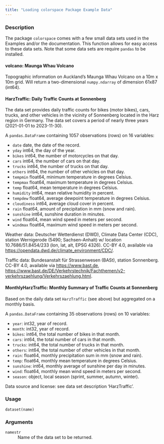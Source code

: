```yaml
---
title: "Loading colorspace Package Example Data"
---
```


### Description

The package `colorspace` comes with a few small data sets used
in the Examples and/or the documentation. This function allows
for easy access to these data sets. Note that some data sets
are require `pandas` to be installed.

#### **volcano**: Maunga Whau Volcano

Topographic information on Auckland's Maunga Whau Volcano on 
a 10m x 10m grid. Will return a two-dimensional `numpy.ndarray`
of dimension 61x87 (int64).

#### **HarzTraffic**: Daily Traffic Counts at Sonnenberg

The data set provides daily traffic counts for bikes (motor bikes),
cars, trucks, and other vehicles in the vicinity of Sonnenberg
located in the Harz region in Germany. The data set covers
a period of nearly three years (2021-01-01 to 2023-11-30).

A `pandas.DataFrame` containing 1057 observations (rows) on 16 variables:

* `date` date, the date of the record.
* `yday` int64, the day of the year.
* `bikes` int64, the number of motorcycles on that day.
* `cars` int64, the number of cars on that day.
* `trucks` int64, the number of trucks on that day.
* `others` int64, the number of other vehicles on that day.
* `tempmin` float64, minimum temperature in degrees Celsius.
* `tempmax` float64, maximum temperature in degrees Celsius.
* `temp` float64, mean temperature in degrees Celsius.
* `humidity` int64, mean relative humidity in percent.
* `tempdew` float64, average dewpoint temperature in degrees Celsius.
* `cloudiness` int64, average cloud cover in percent.
* `rain` float64, amount of precipitation in mm (snow and rain).
* `sunshine` int64, sunshine duration in minutes.
* `wind` float64, mean wind speed in meters per second.
* `windmax` float64, maximum wind speed in meters per second.

Weather data: Deutscher Wetterdienst (DWD), Climate Data Center (CDC),
station Wernigerode (5490; Sachsen-Anhalt) w/ location 10.7686/51.8454/233
(lon, lat, alt, EPSG 4326). CC-BY 4.0, available via
<https://opendata.dwd.de/climate_environment/CDC/>.

Traffic data: Bundesanstalt für Strassenwesen (BASt), station Sonnenberg.
CC-BY 4.0, available via <https://www.bast.de>,
<https://www.bast.de/DE/Verkehrstechnik/Fachthemen/v2-verkehrszaehlung/Verkehrszaehlung.html>.


#### **MonthlyHarzTraffic**: Monthly Summary of Traffic Counts at Sonnenberg

Based on the daily data set `HarzTraffic` (see above) but aggregated on
a monthly basis.

A `pandas.DataFrame` containing 35 observations (rows) on 10 variables:

* `year`: int32, year of record.
* `month`: int32, year of record.
* `bikes`: int64, the total number of bikes in that month.
* `cars`: int64, the total number of cars in that month.
* `trucks`: int64, the total number of trucks in that month.
* `others`: int64, the total number of other vehicles in that month.
* `rain`: float64, monthly precipitation sum in mm (snow and rain).
* `temp`: float64, monthly mean temperature in degrees Celsius.
* `sunshine`: int64, monthly average of sunshine per day in minutes.
* `wind`: float64, monthly mean wind speed in meters per second.
* `season`: object, local season (sprint, summer, autumn, winter).

Data source and license: see data set description 'HarzTraffic'.

### Usage

<pre><code class='language-python'>dataset(name)</code></pre>

### Arguments

<dl class="pyp-list param-list">
  <dt style = "white-space: nowrap; font-family: monospace; vertical-align: top">
   <code id="colorspace.datasets.dataset:name">name</code><code class="argument-class">str</code>
  </dt>
 <dd>Name of the data set to be returned.</dd>
</dl>
